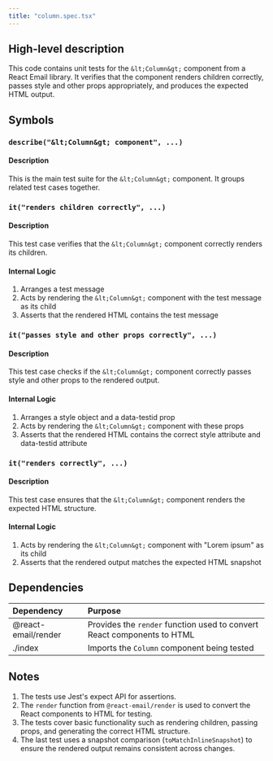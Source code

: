 ```yaml
---
title: "column.spec.tsx"
---
```


## High-level description
This code contains unit tests for the `&lt;Column&gt;` component from a React Email library. It verifies that the component renders children correctly, passes style and other props appropriately, and produces the expected HTML output.

## Symbols

### `describe("&lt;Column&gt; component", ...)`
#### Description
This is the main test suite for the `&lt;Column&gt;` component. It groups related test cases together.

### `it("renders children correctly", ...)`
#### Description
This test case verifies that the `&lt;Column&gt;` component correctly renders its children.

#### Internal Logic
1. Arranges a test message
2. Acts by rendering the `&lt;Column&gt;` component with the test message as its child
3. Asserts that the rendered HTML contains the test message

### `it("passes style and other props correctly", ...)`
#### Description
This test case checks if the `&lt;Column&gt;` component correctly passes style and other props to the rendered output.

#### Internal Logic
1. Arranges a style object and a data-testid prop
2. Acts by rendering the `&lt;Column&gt;` component with these props
3. Asserts that the rendered HTML contains the correct style attribute and data-testid attribute

### `it("renders correctly", ...)`
#### Description
This test case ensures that the `&lt;Column&gt;` component renders the expected HTML structure.

#### Internal Logic
1. Acts by rendering the `&lt;Column&gt;` component with "Lorem ipsum" as its child
2. Asserts that the rendered output matches the expected HTML snapshot

## Dependencies
| Dependency | Purpose |
|:-----------|:--------|
| @react-email/render | Provides the `render` function used to convert React components to HTML |
| ./index | Imports the `Column` component being tested |

## Notes
1. The tests use Jest's expect API for assertions.
2. The `render` function from `@react-email/render` is used to convert the React components to HTML for testing.
3. The tests cover basic functionality such as rendering children, passing props, and generating the correct HTML structure.
4. The last test uses a snapshot comparison (`toMatchInlineSnapshot`) to ensure the rendered output remains consistent across changes.